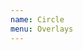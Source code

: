 ```yaml
---
name: Circle
menu: Overlays
---
```

<!-- 

# Circle

<Playground>
  {() => {
    return (
      <LoadNavermaps
        ncpClientId={'6tdrlcyvpt'}
        render={
          () => {
            const [point, setPoint] = useState(new naver.maps.LatLng(37.3595704, 127.105399)) 
            const [strokeWeight, setStrokeWeight] = useState(10) 
            useEffect(() => {
              const id = setInterval(() => {
                setPoint(prev => {
                  return new naver.maps.LatLng(prev.lat(), prev.lng() + 0.001);
                })
              }, 1000);
              return () => { clearInterval(id) };
            }, []);
            return <NaverMap
              center={new naver.maps.LatLng(37.3595704, 127.105399)}
            >
              <Circle 
                radius={1000}
                strokeWeight={strokeWeight}
                strokeOpacity={0.5}
                strokeColor={'green'}
                strokeStyle={'dot'}
                fillColor={'red'}
                center={point}  
                clickable={true}               
                onStrokeWeightChanged={(...args) => console.log('onStrokeWeightChanged', ...args)}
              />
            </NaverMap>
          }
        }
      />
    )
  }}
</Playground> -->